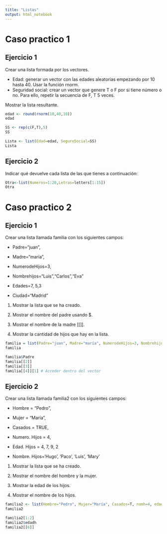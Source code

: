 ```yaml
---
title: "Listas"
output: html_notebook
---
```

# Caso practico 1
## Ejercicio 1

Crear una lista formada por los vectores.

- Edad: generar un vector con las edades aleatorias empezando por 10 hasta 40. Usar la función rnorm.
- Seguridad social: crear un vector que genere T o F por si tiene número o no. Para ello, repetir la secuencia de F, T 5 veces.

Mostrar la lista resultante.

```r
edad <- round(rnorm(10,40,10))
edad

SS <- rep(c(F,T),5)
SS

Lista <- list(Edad=edad, SeguroSocial=SS)
Lista
```
## Ejercicio 2

Indicar qué devuelve cada lista de las que tienes a continuación:

```r
Otra<-list(Numeros=1:20,Letras=letters[1:15])
Otra
```
# Caso practico 2
## Ejercicio 1
Crear una lista llamada familia con los siguientes campos:

- Padre="juan",

- Madre="maría",

- NumerodeHijos=3,
- Nombrehijos="Luis","Carlos","Eva"

- Edades=7, 5,3

- Ciudad="Madrid"
 

1. Mostrar la lista que se ha creado.

2. Mostrar el nombre del padre usando $.

3. Mostrar el nombre de la madre [[]].

4. Mostrar la cantidad de hijos que hay en la lista.

```r
familia = list(Padre="juan", Madre="maría", NumerodeHijos=3, Nombrehijos=c("Luis","Carlos","Eva"), Edades=c(7,5,3), Ciudad ="Madrid")
familia
```

```r

familia$Padre
familia[[2]]
familia[[3]]
familia[[4]][1] # Acceder dentro del vector
```
## Ejercicio 2
Crear una lista llamada familia2 con los siguientes campos:

- Hombre = "Pedro",

- Mujer = "María",

- Casados = TRUE,

- Numero. Hijos = 4,

- Edad. Hijos = 4, 7, 9, 2

- Nombre. Hijos='Hugo', 'Paco', 'Luis', 'Mary'


1. Mostrar la lista que se ha creado.

2. Mostrar el nombre del hombre y la mujer.

3. Mostrar la edad de los hijos.

4. Mostrar el nombre de los hijos.

```r
familia2 <- list(Hombre="Pedro", Mujer="María", Casados=T, numh=4, edadh=c(4,7,9,2), nomh=c("Hugo","Paco","Luis","Mary"))
familia2
```
```r
familia2[1:2]
familia2$edadh
familia2[[6]]
```